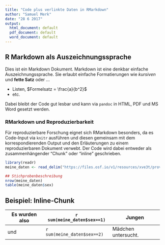 ```yaml
---
title: "Code plus verlinkte Daten in RMarkdown"
author: "Samuel Merk"
date: "28 6 2017"
output:
  html_document: default
  pdf_document: default
  word_document: default
---
```


## R Markdown als Auszeichnungssprache

Dies ist ein Markdown Dokument. Markdown ist eine denkbar einfache Auszeichnungssprache. Sie erlaubt einfache Formatierungen wie *kursiven* und **fette Satz** oder ...  

* Listen, $Formelsatz = \frac{a}{b^2}$
* etc.

Dabei bleibt der Code gut lesbar und kann via `pandoc` in HTML, PDF und MS Word gesetzt werden.

### RMarkdown und Reproduzierbarkeit
Für reproduzierbare Forschung eignet sich RMarkdown besonders, da es Code-Input via `knitr` ausführen und diesen gemeinsam mit dem korrespondierenden Output und den Erläuterungen zu einem reproduzierbaren Dokument verwebt. Der Code wird dabei entweder als zusammenhängender "Chunk" oder "inline" geschrieben.
```r
library(readr)
meine_daten <- read_delim("https://files.osf.io/v1/resources/xve3t/providers/osfstorage/595379f46c613b0233b2b352", delim = ";")

## Stichprobenbeschreibung
nrow(meine_daten)
table(meine_daten$sex)
```

## Beispiel: Inline-Chunk
Es wurden also | `r sum(meine_daten$sex==1)`| Jungen  
-------------- | -------------------------- | ---------------------
und            |`r sum(meine_daten$sex==2)` | Mädchen untersucht. 


